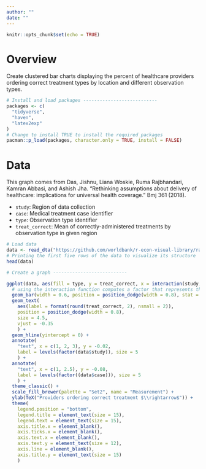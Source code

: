 ```yaml
---
author: ""
date: ""
---
```


```r
knitr::opts_chunk$set(echo = TRUE)
```

# Overview

Create clustered bar charts displaying the percent of healthcare providers ordering correct treatment types by location and different observation types.

```r
# Install and load packages ---------------------------
packages <- c(
  "tidyverse",
  "haven",
  "latex2exp"
)
# Change to install TRUE to install the required packages
pacman::p_load(packages, character.only = TRUE, install = FALSE)
```

# Data

This graph comes from Das, Jishnu, Liana Woskie, Ruma Rajbhandari, Kamran Abbasi, and Ashish Jha. “Rethinking assumptions about delivery of healthcare: implications for universal health coverage.” Bmj 361 (2018).

- `study`: Region of data collection
- `case`: Medical treatment case identifier
- `type`: Observation type identifier
- `treat_correct`: Mean of correctly-administered treatments by observation type in given region

```r
# Load data
data <- read_dta("https://github.com/worldbank/r-econ-visual-library/raw/master/Library/Data/BarPlotsTwoVariables.dta")
# Printing the first five rows of the data to visualize its structure
head(data)
```

```r
# Create a graph ---------------------------

ggplot(data, aes(fill = type, y = treat_correct, x = interaction(study, case))) +  
  # using the interaction function computes a factor that represents the interaction of the given factors (study and case in this example)
  geom_bar(width = 0.6, position = position_dodge(width = 0.8), stat = "identity") +
  geom_text(
    aes(label = format(round(treat_correct, 2), nsmall = 2)),  
    position = position_dodge(width = 0.8),
    size = 4.5,
    vjust = -0.35
    ) +
  geom_hline(yintercept = 0) +
  annotate(
    "text", x = c(1, 2, 3), y = -0.02,
    label = levels(factor(data$study)), size = 5
    ) +
  annotate(
    "text", x = c(1, 2.5), y = -0.08,
    label = levels(factor((data$case))), size = 5
    ) +
  theme_classic() +
  scale_fill_brewer(palette = "Set2", name = "Measurement") +
  ylab(TeX("Providers ordering correct treatment $\\rightarrow$")) +
  theme(
    legend.position = "bottom",
    legend.title = element_text(size = 15),
    legend.text = element_text(size = 15),
    axis.title.x = element_blank(),
    axis.ticks.x = element_blank(),
    axis.text.x = element_blank(),
    axis.text.y = element_text(size = 12),
    axis.line = element_blank(),
    axis.title.y = element_text(size = 15)
    )

```
